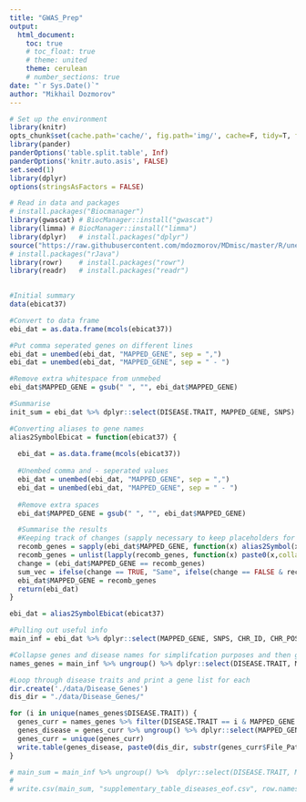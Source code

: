 ```yaml
---
title: "GWAS_Prep"
output:
  html_document:
    toc: true
    # toc_float: true
    # theme: united
    theme: cerulean
    # number_sections: true
date: "`r Sys.Date()`"
author: "Mikhail Dozmorov"
---
```


```r
# Set up the environment
library(knitr)
opts_chunk$set(cache.path='cache/', fig.path='img/', cache=F, tidy=T, fig.keep='high', echo=F, dpi=100, warnings=F, message=F, comment=NA, warning=F, results='as.is', fig.width = 10, fig.height = 6) #out.width=700, 
library(pander)
panderOptions('table.split.table', Inf)
panderOptions('knitr.auto.asis', FALSE)
set.seed(1)
library(dplyr)
options(stringsAsFactors = FALSE)
```

```r
# Read in data and packages
# install.packages("Biocmanager")
library(gwascat) # BiocManager::install("gwascat")
library(limma) # BiocManager::install("limma")
library(dplyr)   # install.packages("dplyr")
source("https://raw.githubusercontent.com/mdozmorov/MDmisc/master/R/unembed.R") # library(MDmisc)  
# install.packages("rJava")
library(rowr)    # install.packages("rowr")
library(readr)   # install.packages("readr")
 
```

```r
#Initial summary
data(ebicat37)

#Convert to data frame
ebi_dat = as.data.frame(mcols(ebicat37))

#Put comma seperated genes on different lines
ebi_dat = unembed(ebi_dat, "MAPPED_GENE", sep = ",")
ebi_dat = unembed(ebi_dat, "MAPPED_GENE", sep = " - ")

#Remove extra whitespace from unmebed
ebi_dat$MAPPED_GENE = gsub(" ", "", ebi_dat$MAPPED_GENE)

#Summarise
init_sum = ebi_dat %>% dplyr::select(DISEASE.TRAIT, MAPPED_GENE, SNPS)  %>% distinct() %>% group_by(DISEASE.TRAIT) %>% summarise(snp_count_total = length(unique(SNPS)), snp_count_no_gene = sum(MAPPED_GENE == ""), snp_prop_nogene = snp_count_no_gene/snp_count_total,gene_count_total = length(unique(MAPPED_GENE)) - sum(unique(MAPPED_GENE =="")))
```

```r
#Converting aliases to gene names
alias2SymbolEbicat = function(ebicat37) {
  
  ebi_dat = as.data.frame(mcols(ebicat37))
  
  #Unembed comma and - seperated values
  ebi_dat = unembed(ebi_dat, "MAPPED_GENE", sep = ",")
  ebi_dat = unembed(ebi_dat, "MAPPED_GENE", sep = " - ")
  
  #Remove extra spaces
  ebi_dat$MAPPED_GENE = gsub(" ", "", ebi_dat$MAPPED_GENE)

  #Summarise the results
  #Keeping track of changes (sapply necessary to keep placeholders for unmapped genes)
  recomb_genes = sapply(ebi_dat$MAPPED_GENE, function(x) alias2Symbol(x, species = "Hs"))
  recomb_genes = unlist(lapply(recomb_genes, function(x) paste0(x,collapse=' ')))
  change = (ebi_dat$MAPPED_GENE == recomb_genes)
  sum_vec = ifelse(change == TRUE, "Same", ifelse(change == FALSE & recomb_genes == "", "No Match", "Converted"))
  ebi_dat$MAPPED_GENE = recomb_genes
  return(ebi_dat)
}

ebi_dat = alias2SymbolEbicat(ebicat37)

#Pulling out useful info
main_inf = ebi_dat %>% dplyr::select(MAPPED_GENE, SNPS, CHR_ID, CHR_POS, INITIAL.SAMPLE.DESCRIPTION, MAPPED_TRAIT, MAPPED_TRAIT_URI, DISEASE.TRAIT)

```

```r
#Collapse genes and disease names for simplifcation purposes and then get unique combinations
names_genes = main_inf %>% ungroup() %>% dplyr::select(DISEASE.TRAIT, MAPPED_GENE) %>% distinct()

#Loop through disease traits and print a gene list for each
dir.create('./data/Disease_Genes')
dis_dir = "./data/Disease_Genes/"

for (i in unique(names_genes$DISEASE.TRAIT)) {
  genes_curr = names_genes %>% filter(DISEASE.TRAIT == i & MAPPED_GENE != "") %>% dplyr::select(DISEASE.TRAIT, MAPPED_GENE) %>% mutate(DISEASE.TRAIT = gsub("\\/", "-", DISEASE.TRAIT), DISEASE.TRAIT = gsub("\\*", "-", DISEASE.TRAIT), File_Path =  DISEASE.TRAIT[1]) %>% ungroup() %>% dplyr::select(DISEASE.TRAIT, MAPPED_GENE, File_Path) %>% distinct()
  genes_disease = genes_curr %>% ungroup() %>% dplyr::select(MAPPED_GENE) %>% distinct()
  genes_curr = unique(genes_curr)
  write.table(genes_disease, paste0(dis_dir, substr(genes_curr$File_Path[1],1,100), ".txt"), row.names = FALSE, col.names = FALSE)
}
```

```r
# main_sum = main_inf %>% ungroup() %>%  dplyr::select(DISEASE.TRAIT, MAPPED_GENE, Category, SNPS)  %>% distinct() %>% group_by(DISEASE.TRAIT) %>% mutate(snp_count_total = length(unique(SNPS)), snp_count_no_gene = sum(MAPPED_GENE == ""), snp_prop_nogene = snp_count_no_gene/snp_count_total,gene_count_total = length(unique(MAPPED_GENE))) %>% dplyr::select(DISEASE.TRAIT, Category, snp_count_total, snp_count_no_gene, snp_prop_nogene, gene_count_total) %>% distinct()
# 
# write.csv(main_sum, "supplementary_table_diseases_eof.csv", row.names = FALSE)
```

